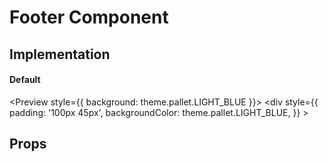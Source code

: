 

<Meta title="Core|Organisms/Footer" />

# Footer Component

## Implementation

#### Default

<Preview style={{ background: theme.pallet.LIGHT_BLUE }}>
  <Story name="default">
      <div
        style={{
        padding: '100px 45px',
        backgroundColor: theme.pallet.LIGHT_BLUE,
      }}
    >
      <Footer />
    </div>
  </Story>
</Preview>

## Props

<Props of={Footer} />
